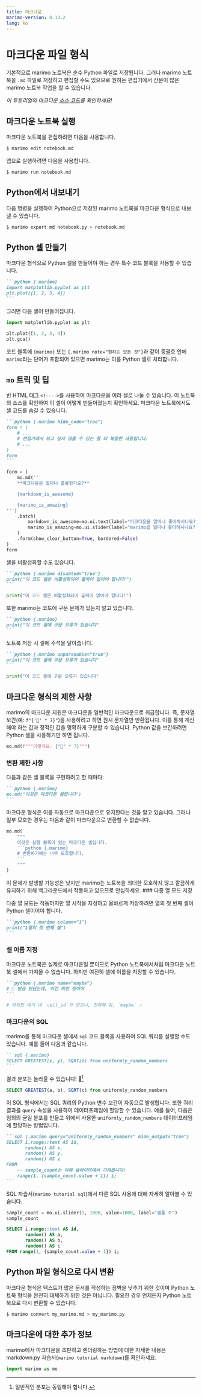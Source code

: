 ```yaml
---
title: 마크다운
marimo-version: 0.13.2
lang: ko
---
```


# 마크다운 파일 형식

기본적으로 marimo 노트북은 순수 Python 파일로 저장됩니다. 그러나 marimo 노트북을 `.md` 파일로 저장하고 편집할 수도 있으므로 원하는 편집기에서 산문이 많은 marimo 노트북 작업을 할 수 있습니다.

_이 튜토리얼의 마크다운 [소스 코드](https://github.com/marimo-team/marimo/blob/main/marimo/_tutorials/markdown_format.md)를 확인하세요!_

## 마크다운 노트북 실행

마크다운 노트북을 편집하려면 다음을 사용합니다.

```bash
$ marimo edit notebook.md
```

앱으로 실행하려면 다음을 사용합니다.

```bash
$ marimo run notebook.md
```
<!---->
## Python에서 내보내기

다음 명령을 실행하여 Python으로 저장된 marimo 노트북을 마크다운 형식으로 내보낼 수 있습니다.

```bash
$ marimo export md notebook.py > notebook.md
```
<!---->
## Python 셀 만들기

마크다운 형식으로 Python 셀을 만들어야 하는 경우 특수 코드 블록을 사용할 수 있습니다.

````md
```python {.marimo}
import matplotlib.pyplot as plt
plt.plot([1, 2, 3, 4])
```
````

그러면 다음 셀이 만들어집니다.

```python {.marimo}
import matplotlib.pyplot as plt

plt.plot([1, 2, 3, 4])
plt.gca()
```

코드 블록에 `{marimo}` 또는 `{.marimo note="원하는 모든 것"}`과 같이 중괄호 안에 `marimo`라는 단어가 포함되어 있으면 marimo는 이를 Python 셀로 처리합니다.

## `mo` 트릭 및 팁

빈 HTML 태그 `<!---->`를 사용하여 마크다운을 여러 셀로 나눌 수 있습니다.
<!---->
이 노트북의 소스를 확인하여 이 셀이 어떻게 만들어졌는지 확인하세요.
<!---->
마크다운 노트북에서도 셀 코드를 숨길 수 있습니다.

````md
```python {.marimo hide_code="true"}
form = (
    # ...
    # 편집기에서 보고 싶지 않을 수 있는 좀 더 복잡한 내용입니다.
    # ...
)
form
```
````

```python {.marimo hide_code="true"}
form = (
    mo.md('''
    **마크다운은 얼마나 훌륭한가요?**

    {markdown_is_awesome}

    {marimo_is_amazing}
''')
    .batch(
        markdown_is_awesome=mo.ui.text(label="마크다운을 얼마나 좋아하시나요?", placeholder="꽤 멋집니다 🌊"),
        marimo_is_amazing=mo.ui.slider(label="marimo를 얼마나 좋아하시나요?", start=0, stop=11, value=11),
    )
    .form(show_clear_button=True, bordered=False)
)
form
```

셀을 비활성화할 수도 있습니다.

````md
```python {.marimo disabled="true"}
print("이 코드 셀은 비활성화되어 출력이 없어야 합니다!")
```
````

```python {.marimo disabled="true"}
print("이 코드 셀은 비활성화되어 출력이 없어야 합니다!")
```

또한 marimo는 코드에 구문 문제가 있는지 알고 있습니다.

````md
```python {.marimo}
print("이 코드 셀에 구문 오류가 있습니다"
```
````

노트북 저장 시 셀에 주석을 달아줍니다.

````md
```python {.marimo unparseable="true"}
print("이 코드 셀에 구문 오류가 있습니다"
```
````

```python {.marimo unparsable="true"}
print("이 코드 셀에 구문 오류가 있습니다"
```

## 마크다운 형식의 제한 사항

marimo의 마크다운 지원은 마크다운을 일반적인 마크다운으로 취급합니다. 즉, 문자열 보간(예: `f"{'🍃' * 7}"`)을 사용하려고 하면 원시 문자열만 반환됩니다. 이를 통해 계산해야 하는 값과 정적인 값을 명확하게 구분할 수 있습니다. Python 값을 보간하려면 Python 셀을 사용하기만 하면 됩니다.

```python {.marimo}
mo.md(f"""이렇게요: {"🍃" * 7}""")
```

### 변환 제한 사항

다음과 같은 셀 블록을 구현하려고 할 때마다:

````md
```python {.marimo}
mo.md("이것은 마크다운 셀입니다")
```
````

마크다운 형식은 이를 자동으로 마크다운으로 유지한다는 것을 알고 있습니다. 그러나 일부 모호한 경우는 다음과 같이 마크다운으로 변환할 수 없습니다.

````python {.marimo}
mo.md(
    """
    이것은 실행 블록이 있는 마크다운 셀입니다.
    ```python {.marimo}
    # 변환하기에는 너무 모호합니다.
    ```
    """
)
````

이 문제가 발생할 가능성은 낮지만 marimo는 노트북을 최대한 모호하지 않고 깔끔하게 유지하기 위해 백그라운드에서 작동하고 있으므로 안심하세요.
<!---->
### 다중 열 모드 저장

다중 열 모드는 작동하지만 열 시작을 지정하고 올바르게 저장하려면 열의 첫 번째 셀이 Python 셀이어야 합니다.

````md
```python {.marimo column="1"}
print("1열의 첫 번째 셀")
```
````
<!---->
### 셀 이름 지정

마크다운 노트북은 실제로 마크다운일 뿐이므로 Python 노트북에서처럼 마크다운 노트북 셀에서 가져올 수 없습니다. 하지만 여전히 셀에 이름을 지정할 수 있습니다.

````md
```python {.marimo name="maybe"}
# 🎵 방금 만났는데, 이건 미친 짓이야
```
````

```python {.marimo name="maybe"}
# 하지만 여기 내 `cell_id`가 있으니, 전화해 줘, `maybe` 🎶
```

### 마크다운의 SQL

marimo를 통해 마크다운 셀에서 `sql` 코드 블록을 사용하여 SQL 쿼리를 실행할 수도 있습니다. 예를 들어 다음과 같습니다.

````md
```sql {.marimo}
SELECT GREATEST(x, y), SQRT(z) from uniformly_random_numbers
```
````

결과 분포는 놀라울 수 있습니다! 🎲[^surprise]

[^surprise]: 일반적인 분포는 동일해야 합니다.

```sql {.marimo}
SELECT GREATEST(a, b), SQRT(c) from uniformly_random_numbers
```

이 SQL 형식에서는 SQL 쿼리의 Python 변수 보간이 자동으로 발생합니다. 또한 쿼리 결과를 `query` 속성을 사용하여 데이터프레임에 할당할 수 있습니다.
예를 들어, 다음은 임의의 균일 분포를 만들고 위에서 사용한 `uniformly_random_numbers` 데이터프레임에 할당하는 방법입니다.

````md
```sql {.marimo query="uniformly_random_numbers" hide_output="true"}
SELECT i.range::text AS id,
       random() AS x,
       random() AS y,
       random() AS z
FROM
    -- sample_count는 아래 슬라이더에서 가져옵니다!
    range(1, {sample_count.value + 1}) i;
```
````

SQL 자습서(`marimo tutorial sql`)에서 다른 SQL 사용에 대해 자세히 알아볼 수 있습니다.

```python {.marimo hide_code="true"}
sample_count = mo.ui.slider(1, 1000, value=1000, label="샘플 수")
sample_count
```

```sql {.marimo query="uniformly_random_numbers" hide_output="True"}
SELECT i.range::text AS id,
       random() AS a,
       random() AS b,
       random() AS c
FROM range(1, {sample_count.value + 1}) i;
```

## Python 파일 형식으로 다시 변환

마크다운 형식은 텍스트가 많은 문서를 작성하는 장벽을 낮추기 위한 것이며 Python 노트북 형식을 완전히 대체하기 위한 것은 아닙니다. 필요한 경우 언제든지 Python 노트북으로 다시 변환할 수 있습니다.

```bash
$ marimo convert my_marimo.md > my_marimo.py
```
<!---->
## 마크다운에 대한 추가 정보

marimo에서 마크다운을 조판하고 렌더링하는 방법에 대한 자세한 내용은 markdown.py 자습서(`marimo tutorial markdown`)를 확인하세요.

```python {.marimo hide_code="true"}
import marimo as mo
```
